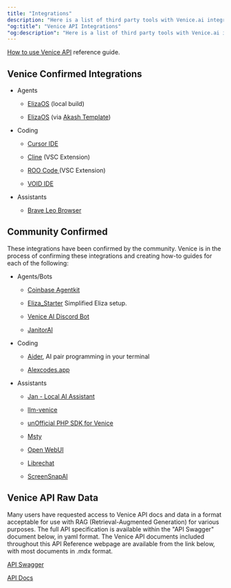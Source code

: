 ```yaml
---
title: "Integrations"
description: "Here is a list of third party tools with Venice.ai integrations."
"og:title": "Venice API Integrations"
"og:description": "Here is a list of third party tools with Venice.ai integrations."
---
```


[How to use Venice API](https://venice.ai/blog/how-to-use-venice-api) reference guide.

## Venice Confirmed Integrations

* Agents

  * [ElizaOS](https://venice.ai/blog/how-to-build-a-social-media-ai-agent-with-elizaos-venice-api) (local build)

  * [ElizaOS](https://venice.ai/blog/how-to-launch-an-elizaos-agent-on-akash-using-venice-api-in-less-than-10-minutes) (via [Akash Template](https://console.akash.network/templates/akash-network-awesome-akash-Venice-ElizaOS))

* Coding

  * [Cursor IDE](https://venice.ai/blog/how-to-code-privately-in-cursor-with-venice-api-a-quick-guide)

  * [Cline](https://venice.ai/blog/how-to-use-the-venice-api-with-cline-in-vscode-a-developers-guide) (VSC Extension)

  * [ROO Code ](https://venice.ai/blog/how-to-use-the-roo-ai-coding-assistant-in-private-with-venice-api-a-quick-guide)(VSC Extension)

  * [VOID IDE](https://venice.ai/blog/how-to-use-open-source-ai-code-editor-void-in-private-with-venice-api)&#x20;

* Assistants

  * [Brave Leo Browser ](https://venice.ai/blog/how-to-use-brave-leo-ai-with-venice-api-a-privacy-first-browser-ai-assistant)

## Community Confirmed&#x20;

These integrations have been confirmed by the community. Venice is in the process of confirming these integrations and creating how-to guides for each of the following:

* Agents/Bots

  * [Coinbase Agentkit](https://www.coinbase.com/developer-platform/discover/launches/introducing-agentkit)

  * [Eliza\_Starter](https://github.com/Baidis/eliza-Venice) Simplified Eliza setup.

  * [Venice AI Discord Bot](https://bobbiebeach.space/blog/venice-ai-discord-bot-full-setup-guide-features/)

  * [JanitorAI](https://janitorai.com/)

* Coding

  * [Aider](https://github.com/Aider-AI/aider), AI pair programming in your terminal

  * [Alexcodes.app](https://alexcodes.app/)

* Assistants

  * [Jan - Local AI Assistant](https://github.com/janhq/jan)

  * [llm-venice](https://github.com/ar-jan/llm-venice)

  * [unOfficial PHP SDK for Venice](https://github.com/georgeglarson/venice-ai-php)

  * [Msty](https://msty.app)

  * [Open WebUI](https://github.com/open-webui/open-webui)

  * [Librechat](https://www.librechat.ai/)

  * [ScreenSnapAI](https://screensnap.ai/)

## Venice API Raw Data

Many users have requested access to Venice API docs and data in a format acceptable for use with RAG (Retrieval-Augmented Generation) for various purposes. The full API specification is available within the "API Swagger" document below, in yaml format. The Venice API documents included throughout this API Reference webpage are available from the link below, with most documents in .mdx format.

[API Swagger](https://api.venice.ai/doc/api/swagger.yaml)

[API Docs](https://github.com/veniceai/api-docs/archive/refs/heads/main.zip)
